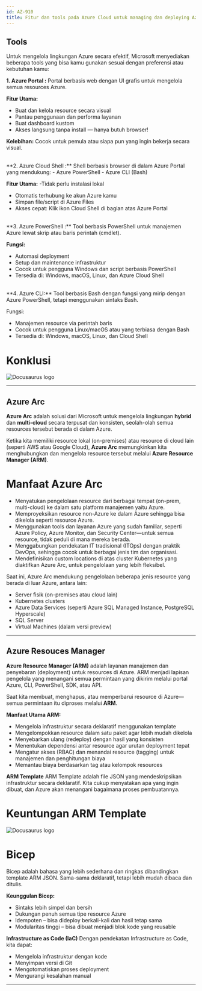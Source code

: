 ```yaml
---
id: AZ-910
title: Fitur dan tools pada Azure Cloud untuk managing dan deploying Azure resources
---
```


## Tools 

Untuk mengelola lingkungan Azure secara efektif, Microsoft menyediakan beberapa tools yang bisa kamu gunakan sesuai dengan preferensi atau kebutuhan kamu:

**1. Azure Portal :**
Portal berbasis web dengan UI grafis untuk mengelola semua resources Azure.

**Fitur Utama:**
- Buat dan kelola resource secara visual
- Pantau penggunaan dan performa layanan
- Buat dashboard kustom
- Akses langsung tanpa install — hanya butuh browser!

**Kelebihan:**
Cocok untuk pemula atau siapa pun yang ingin bekerja secara visual.

<br/>
**2. Azure Cloud Shell :**
Shell berbasis browser di dalam Azure Portal yang mendukung:
- Azure PowerShell
- Azure CLI (Bash)

**Fitur Utama:**
-Tidak perlu instalasi lokal
- Otomatis terhubung ke akun Azure kamu
- Simpan file/script di Azure Files
- Akses cepat: Klik ikon Cloud Shell di bagian atas Azure Portal

<br/>
**3. Azure PowerShell :**
Tool berbasis PowerShell untuk manajemen Azure lewat skrip atau baris perintah (cmdlet).

**Fungsi:**
- Automasi deployment
- Setup dan maintenance infrastruktur
- Cocok untuk pengguna Windows dan script berbasis PowerShell
- Tersedia di: Windows, macOS, Linux, dan Azure Cloud Shell

<br/>
**4. Azure CLI:**
Tool berbasis Bash dengan fungsi yang mirip dengan Azure PowerShell, tetapi menggunakan sintaks Bash.

Fungsi:
- Manajemen resource via perintah baris
- Cocok untuk pengguna Linux/macOS atau yang terbiasa dengan Bash
- Tersedia di: Windows, macOS, Linux, dan Cloud Shell

# Konklusi

![Docusaurus logo](/img/az900/20.png)

---------------------------------------------------------------------------------------------------------------------------------------------------

## Azure Arc

**Azure Arc** adalah solusi dari Microsoft untuk mengelola lingkungan **hybrid** dan **multi-cloud** secara terpusat dan konsisten, 
seolah-olah semua resources tersebut berada di dalam Azure.

Ketika kita memiliki resource lokal (on-premises) atau resource di cloud lain (seperti AWS atau Google Cloud), 
**Azure Arc** memungkinkan kita menghubungkan dan mengelola resource tersebut melalui **Azure Resource Manager (ARM)**.

# Manfaat Azure Arc

- Menyatukan pengelolaan resource dari berbagai tempat (on-prem, multi-cloud) ke dalam satu platform manajemen yaitu Azure.
- Memproyeksikan resource non-Azure ke dalam Azure sehingga bisa dikelola seperti resource Azure.
- Menggunakan tools dan layanan Azure yang sudah familiar, seperti Azure Policy, Azure Monitor, dan Security Center—untuk semua resource, tidak peduli di mana mereka berada.
- Menggabungkan pendekatan IT tradisional (ITOps) dengan praktik DevOps, sehingga cocok untuk berbagai jenis tim dan organisasi.
- Mendefinisikan custom locations di atas cluster Kubernetes yang diaktifkan Azure Arc, untuk pengelolaan yang lebih fleksibel.

Saat ini, Azure Arc mendukung pengelolaan beberapa jenis resource yang berada di luar Azure, antara lain:
- Server fisik (on-premises atau cloud lain)
- Kubernetes clusters
- Azure Data Services (seperti Azure SQL Managed Instance, PostgreSQL Hyperscale)
- SQL Server
- Virtual Machines (dalam versi preview)

---------------------------------------------------------------------------------------------------------------------------------------------------

## Azure Resouces Manager

**Azure Resource Manager (ARM)** adalah layanan manajemen dan penyebaran (deployment) untuk resources di Azure. 
ARM menjadi lapisan pengelola yang menangani semua permintaan yang dikirim melalui portal Azure, CLI, PowerShell, SDK, atau API.

Saat kita membuat, menghapus, atau memperbarui resource di Azure—semua permintaan itu diproses melalui **ARM**.

**Manfaat Utama ARM:**
- Mengelola infrastruktur secara deklaratif menggunakan template
- Mengelompokkan resource dalam satu paket agar lebih mudah dikelola
- Menyebarkan ulang (redeploy) dengan hasil yang konsisten
- Menentukan dependensi antar resource agar urutan deployment tepat
- Mengatur akses (RBAC) dan menandai resource (tagging) untuk manajemen dan penghitungan biaya
- Memantau biaya berdasarkan tag atau kelompok resources

**ARM Template**
ARM Template adalah file JSON yang mendeskripsikan infrastruktur secara deklaratif. 
Kita cukup menyatakan apa yang ingin dibuat, dan Azure akan menangani bagaimana proses pembuatannya.

# Keuntungan ARM Template

![Docusaurus logo](/img/az900/21.png)

# Bicep 
Bicep adalah bahasa yang lebih sederhana dan ringkas dibandingkan template ARM JSON. 
Sama-sama deklaratif, tetapi lebih mudah dibaca dan ditulis.

**Keunggulan Bicep:**
- Sintaks lebih simpel dan bersih
- Dukungan penuh semua tipe resource Azure
- Idempoten – bisa dideploy berkali-kali dan hasil tetap sama
- Modularitas tinggi – bisa dibuat menjadi blok kode yang reusable

**Infrastructure as Code (IaC)**
Dengan pendekatan Infrastructure as Code, kita dapat:
- Mengelola infrastruktur dengan kode
- Menyimpan versi di Git
- Mengotomatiskan proses deployment
- Mengurangi kesalahan manual

---------------------------------------------------------------------------------------------------------------------------------------------------